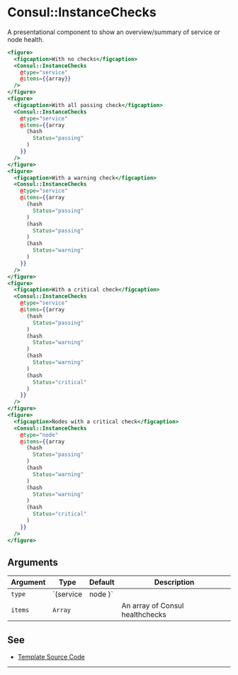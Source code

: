 # Consul::InstanceChecks

A presentational component to show an overview/summary of service or node
health.

```hbs preview-template
<figure>
  <figcaption>With no checks</figcaption>
  <Consul::InstanceChecks
    @type="service"
    @items={{array}}
  />
</figure>
<figure>
  <figcaption>With all passing check</figcaption>
  <Consul::InstanceChecks
    @type="service"
    @items={{array
      (hash
        Status="passing"
      )
    }}
  />
</figure>
<figure>
  <figcaption>With a warning check</figcaption>
  <Consul::InstanceChecks
    @type="service"
    @items={{array
      (hash
        Status="passing"
      )
      (hash
        Status="passing"
      )
      (hash
        Status="warning"
      )
    }}
  />
</figure>
<figure>
  <figcaption>With a critical check</figcaption>
  <Consul::InstanceChecks
    @type="service"
    @items={{array
      (hash
        Status="passing"
      )
      (hash
        Status="warning"
      )
      (hash
        Status="warning"
      )
      (hash
        Status="critical"
      )
    }}
  />
</figure>
<figure>
  <figcaption>Nodes with a critical check</figcaption>
  <Consul::InstanceChecks
    @type="node"
    @items={{array
      (hash
        Status="passing"
      )
      (hash
        Status="warning"
      )
      (hash
        Status="warning"
      )
      (hash
        Status="critical"
      )
    }}
  />
</figure>
```

## Arguments

| Argument | Type | Default | Description |
| --- | --- | --- | --- |
| `type` | `(service | node )` | | A simple string to use for labelling |
| `items` | `Array` | | An array of Consul healthchecks |


## See

- [Template Source Code](./index.hbs)

---
